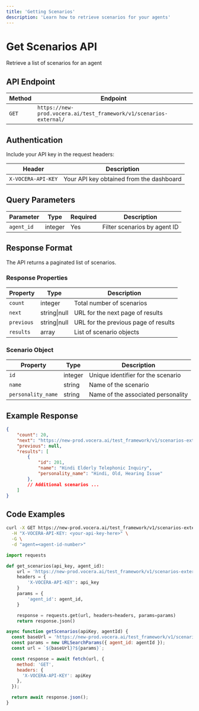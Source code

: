 ```yaml
---
title: 'Getting Scenarios'
description: 'Learn how to retrieve scenarios for your agents'
---
```


# Get Scenarios API
Retrieve a list of scenarios for an agent

## API Endpoint

| Method | Endpoint |
|--------|----------|
| `GET` | `https://new-prod.vocera.ai/test_framework/v1/scenarios-external/` |

## Authentication

Include your API key in the request headers:

| Header | Description |
|--------|--------|
| `X-VOCERA-API-KEY` | Your API key obtained from the dashboard |

## Query Parameters

| Parameter | Type | Required | Description |
|-----------|------|----------|-------------|
| `agent_id` | integer | Yes | Filter scenarios by agent ID |

## Response Format

The API returns a paginated list of scenarios.

### Response Properties

| Property | Type | Description |
|----------|------|-------------|
| `count` | integer | Total number of scenarios |
| `next` | string\|null | URL for the next page of results |
| `previous` | string\|null | URL for the previous page of results |
| `results` | array | List of scenario objects |

### Scenario Object

| Property | Type | Description |
|----------|------|-------------|
| `id` | integer | Unique identifier for the scenario |
| `name` | string | Name of the scenario |
| `personality_name` | string | Name of the associated personality |

## Example Response

```json
{
    "count": 20,
    "next": "https://new-prod.vocera.ai/test_framework/v1/scenarios-external/?agent_id=4&page=2",
    "previous": null,
    "results": [
        {
            "id": 201,
            "name": "Hindi Elderly Telephonic Inquiry",
            "personality_name": "Hindi, Old, Hearing Issue"
        },
        // Additional scenarios ...
    ]
}
```

## Code Examples

<CodeGroup>

```bash Curl
curl -X GET https://new-prod.vocera.ai/test_framework/v1/scenarios-external/ \
  -H "X-VOCERA-API-KEY: <your-api-key-here>" \
  -G \
  -d "agent=<agent-id-number>"
```

```python Python
import requests

def get_scenarios(api_key, agent_id):
    url = 'https://new-prod.vocera.ai/test_framework/v1/scenarios-external/'
    headers = {
        'X-VOCERA-API-KEY': api_key
    }
    params = {
        'agent_id': agent_id,
    }

    response = requests.get(url, headers=headers, params=params)
    return response.json()
```

```javascript JavaScript
async function getScenarios(apiKey, agentId) {
  const baseUrl = 'https://new-prod.vocera.ai/test_framework/v1/scenarios-external/';
  const params = new URLSearchParams({ agent_id: agentId });
  const url = `${baseUrl}?${params}`;

  const response = await fetch(url, {
    method: 'GET',
    headers: {
      'X-VOCERA-API-KEY': apiKey
    },
  });

  return await response.json();
}
```
</CodeGroup>

